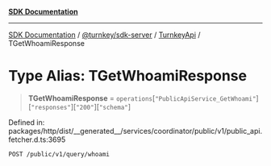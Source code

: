 [**SDK Documentation**](../../../../../README.mdx)

***

[SDK Documentation](../../../../../packages.mdx) / [@turnkey/sdk-server](../../../README.mdx) / [TurnkeyApi](../README.mdx) / TGetWhoamiResponse

# Type Alias: TGetWhoamiResponse

> **TGetWhoamiResponse** = `operations`\[`"PublicApiService_GetWhoami"`\]\[`"responses"`\]\[`"200"`\]\[`"schema"`\]

Defined in: packages/http/dist/\_\_generated\_\_/services/coordinator/public/v1/public\_api.fetcher.d.ts:3695

`POST /public/v1/query/whoami`
